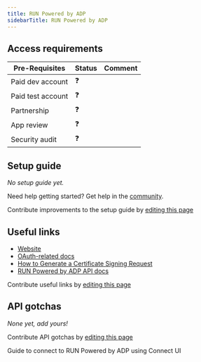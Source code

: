 ```yaml
---
title: RUN Powered by ADP
sidebarTitle: RUN Powered by ADP
---
```



<Overview />
<PreBuiltTooling />
<PreBuiltUseCases />

## Access requirements
| Pre-Requisites | Status | Comment|
| - | - | - |
| Paid dev account | ❓ |  |
| Paid test account | ❓ |  |
| Partnership | ❓ | |
| App review | ❓ |  |
| Security audit | ❓ | |


## Setup guide

_No setup guide yet._

<Tip>Need help getting started? Get help in the [community](https://nango.dev/slack).</Tip>

<Note>Contribute improvements to the setup guide by [editing this page](https://github.com/nangohq/nango/tree/master/docs-v2/integrations/all/adp-run.mdx)</Note>


## Useful links

-   [Website](https://www.adp.com/what-we-offer/products/run-powered-by-adp.aspx)
-   [OAuth-related docs](https://developers.adp.com/guides/adp-marketplace-integration-guides/auth-process-data-connector-apps/chapter/2)
-   [How to Generate a Certificate Signing Request](https://developers.adp.com/getting-started/key-concepts/generate-a-certificate-signing-request#manual-process-steps-(client-process-steps))
-   [RUN Powered by ADP API docs](https://developers.adp.com/apis/api-explorer/pr-offrg-run)

<Note>Contribute useful links by [editing this page](https://github.com/nangohq/nango/tree/master/docs-v2/integrations/all/adp-run.mdx)</Note>

## API gotchas

_None yet, add yours!_

<Note>Contribute API gotchas by [editing this page](https://github.com/nangohq/nango/tree/master/docs-v2/integrations/all/adp-run.mdx)</Note>


<Card title="Connect to RUN Powered by ADP" icon="link" href="/integrations/all/adp-run/connect" horizontal>
  Guide to connect to RUN Powered by ADP using Connect UI
</Card>
